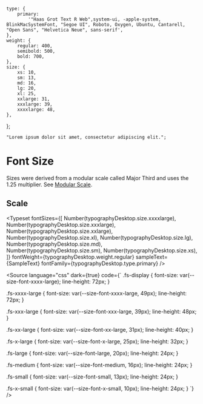 
<Meta title="Typography/Size" />

    type: {
        primary:
            '"Haas Grot Text R Web",system-ui, -apple-system, BlinkMacSystemFont, "Segoe UI", Roboto, Oxygen, Ubuntu, Cantarell, "Open Sans", "Helvetica Neue", sans-serif',
    },
    weight: {
        regular: 400,
        semibold: 500,
        bold: 700,
    },
    size: {
        xs: 10,
        sm: 13,
        md: 16,
        lg: 20,
        xl: 25,
        xxlarge: 31,
        xxxlarge: 39,
        xxxxlarge: 48,
    },
};

    "Lorem ipsum dolor sit amet, consectetur adipiscing elit.";

# Font Size

Sizes were derived from a modular scale called Major Third and uses the 1.25 multiplier.
See [Modular Scale](https://www.modularscale.com/?16&px&1.25).

## Scale 

<Typeset
    fontSizes={[
        Number(typographyDesktop.size.xxxxlarge),
        Number(typographyDesktop.size.xxxlarge),
        Number(typographyDesktop.size.xxlarge),
        Number(typographyDesktop.size.xl),
        Number(typographyDesktop.size.lg),
        Number(typographyDesktop.size.md),
        Number(typographyDesktop.size.sm),
        Number(typographyDesktop.size.xs),
    ]}
    fontWeight={typographyDesktop.weight.regular}
    sampleText={SampleText}
    fontFamily={typographyDesktop.type.primary}
/>


<Source
    language="css"
    dark={true}
    code={`
.fs-display {
  font-size: var(--size-font-xxxx-large);
  line-height: 72px;
}

.fs-xxxx-large {
  font-size: var(--size-font-xxxx-large, 49px);
  line-height: 72px;
}

.fs-xxx-large {
  font-size: var(--size-font-xxx-large, 39px);
  line-height: 48px;
}

.fs-xx-large {
  font-size: var(--size-font-xx-large, 31px);
  line-height: 40px;
}

.fs-x-large {
  font-size: var(--size-font-x-large, 25px);
  line-height: 32px;
}

.fs-large {
  font-size: var(--size-font-large, 20px);
  line-height: 24px;
}

.fs-medium {
  font-size: var(--size-font-medium, 16px);
  line-height: 24px;
}

.fs-small {
  font-size: var(--size-font-small, 13px);
  line-height: 24px;
}

.fs-x-small {
  font-size: var(--size-font-x-small, 10px);
  line-height: 24px;
}
`}
/>
